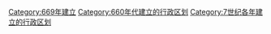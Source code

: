 [[Category:669年建立|Category:669年建立]]
[[Category:660年代建立的行政区划|Category:660年代建立的行政区划]]
[[Category:7世纪各年建立的行政区划|Category:7世纪各年建立的行政区划]]